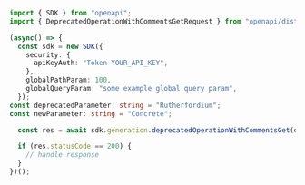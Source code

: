 ```typescript showLineNumbers copy filename="Deprecated Operation With Comments Get usage example"
import { SDK } from "openapi";
import { DeprecatedOperationWithCommentsGetRequest } from "openapi/dist/sdk/models/operations";

(async() => {
  const sdk = new SDK({
    security: {
      apiKeyAuth: "Token YOUR_API_KEY",
    },
    globalPathParam: 100,
    globalQueryParam: "some example global query param",
  });
const deprecatedParameter: string = "Rutherfordium";
const newParameter: string = "Concrete";

  const res = await sdk.generation.deprecatedOperationWithCommentsGet(deprecatedParameter, newParameter);

  if (res.statusCode == 200) {
    // handle response
  }
})();
```
